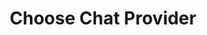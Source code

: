 ---
title: "Choose Chat Provider"
sidebarTitle: "Choose Chat Provider"
description: "Learn how to choose a chat provider for your application"
---